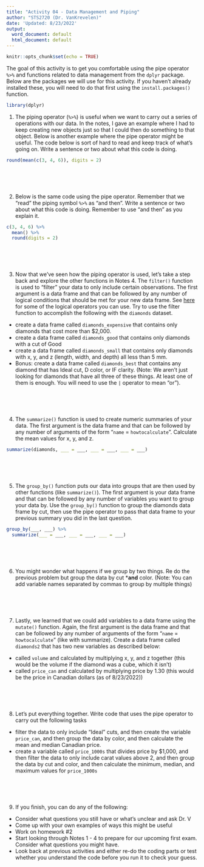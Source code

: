 ```yaml
---
title: "Activity 04 - Data Management and Piping"
author: "STS2720 (Dr. VanKrevelen)"
date: 'Updated: 8/23/2022'
output:
  word_document: default
  html_document: default
---
```


```r
knitr::opts_chunk$set(echo = TRUE)
```

The goal of this activity is to get you comfortable using the pipe operator `%>%` and functions related to data management from the `dplyr` package. Below are the packages we will use for this activity. If you haven't already installed these, you will need to do that first using the `install.packages()` function.

```r
library(dplyr)
```


1. The piping operator (`%>%`) is useful when we want to carry out a series of operations with our data. In the notes, I gave an example where I had to keep creating new objects just so that I could then do something to that object. Below is another example where the pipe operator might be useful. The code below is sort of hard to read and keep track of what's going on. Write a sentence or two about what this code is doing.

```r
round(mean(c(3, 4, 6)), digits = 2)
```

<br>
<br>
<br>

2. Below is the same code using the pipe operator. Remember that we "read" the piping symbol `%>%` as "and then". Write a sentence or two about what this code is doing. Remember to use "and then" as you explain it.

```r
c(3, 4, 6) %>%
  mean() %>%
  round(digits = 2)
```

<br>
<br>
<br>

3. Now that we've seen how the piping operator is used, let's take a step back and explore the other functions in Notes 4. The `filter()` function is used to "filter" your data to only include certain observations. The first argument is a data frame and that can be followed by any number of logical conditions that should be met for your new data frame. See [here](https://moderndive.com/3-wrangling.html#filter) for some of the logical operators you can use. Try to use the filter function to accomplish the following with the `diamonds` dataset.

  - create a data frame called `diamonds_expensive` that contains only diamonds that cost more than $2,000.
  - create a data frame called `diamonds_good` that contains only diamonds with a cut of Good
  - create a data frame called `diamonds_small` that contains only diamonds with x, y, and z (length, width, and depth) all less than 5 mm.
  - Bonus: create a data frame called `diamonds_best` that contains any diamond that has Ideal cut, D color, or IF clarity. (Note: We aren't just looking for diamonds that have all three of these things. At least one of them is enough. You will need to use the `|` operator to mean "or").

<br>
<br>
<br>

4. The `summarize()` function is used to create numeric summaries of your data. The first argument is the data frame and that can be followed by any number of arguments of the form "`name` = `howtocalculate`". Calculate the mean values for x, y, and z.

```r
summarize(diamonds, ___ = ___, ___ = ___, ___ = ___)
```

<br>
<br>
<br>

5. The `group_by()` function puts our data into groups that are then used by other functions (like `summarize()`). The first argument is your data frame and that can be followed by any number of variables you want to group your data by. Use the `group_by()` function to group the diamonds data frame by cut, then use the pipe operator to pass that data frame to your previous summary you did in the last question.

```r
group_by(___, ___) %>%
  summarize(___ = ___, ___ = ___, ___ = ___)
```

<br>
<br>
<br>

6. You might wonder what happens if we group by two things. Re do the previous problem but group the data by cut ***and** color. (Note: You can add variable names separated by commas to group by multiple things)

<br>
<br>
<br>

7. Lastly, we learned that we could add variables to a data frame using the `mutate()` function. Again, the first argument is the data frame and that can be followed by any number of arguments of the form "`name` = `howtocalculate`" (like with summarize). Create a data frame called `diamonds2` that has two new variables as described below:

  - called `volume` and calculated by multiplying x, y, and z together (this would be the volume if the diamond was a cube, which it isn't)
  - called `price_can` and calculated by multiplying price by 1.30 (this would be the price in Canadian dollars (as of 8/23/2022))

<br>
<br>
<br>

8. Let's put everything together. Write code that uses the pipe operator to carry out the following tasks

  - filter the data to only include "Ideal" cuts, and then create the variable `price_can`, and then group the data by color, and then calculate the mean and median Canadian price.
  - create a variable called `price_1000s` that divides price by $1,000, and then filter the data to only include carat values above 2, and then group the data by cut and color, and then calculate the minimum, median, and maximum values for `price_1000s`

<br>
<br>
<br>

9. If you finish, you can do any of the following:

  - Consider what questions you still have or what's unclear and ask Dr. V
  - Come up with your own examples of ways this might be useful
  - Work on homework #2
  - Start looking through Notes 1 - 4 to prepare for our upcoming first exam. Consider what questions you might have.
  - Look back at previous activities and either re-do the coding parts or test whether you understand the code before you run it to check your guess.